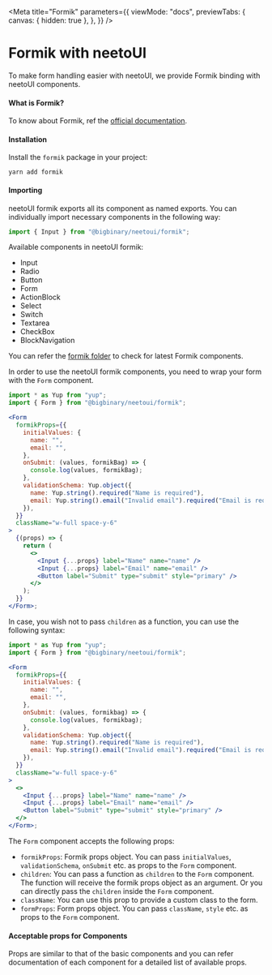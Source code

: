 
<Meta
  title="Formik"
  parameters={{
    viewMode: "docs",
    previewTabs: {
      canvas: { hidden: true },
    },
  }}
/>

# Formik with neetoUI

To make form handling easier with neetoUI, we provide Formik binding with neetoUI components.

#### What is Formik?

To know about Formik, ref the [official documentation](https://formik.org/docs/overview).

#### Installation

Install the `formik` package in your project:

<div className="sbdocs-install-code">

```
yarn add formik
```

</div>

#### Importing

neetoUI formik exports all its component as named exports. You can individually import necessary components in the following way:

```jsx
import { Input } from "@bigbinary/neetoui/formik";
```

Available components in neetoUI formik:

- Input
- Radio
- Button
- Form
- ActionBlock
- Select
- Switch
- Textarea
- CheckBox
- BlockNavigation

You can refer the [formik folder](https://github.com/bigbinary/neeto-ui/tree/main/lib/components/formik) to check for latest Formik components.

In order to use the neetoUI formik components, you need to wrap your form with the `Form` component.

```jsx
import * as Yup from "yup";
import { Form } from "@bigbinary/neetoui/formik";

<Form
  formikProps={{
    initialValues: {
      name: "",
      email: "",
    },
    onSubmit: (values, formikBag) => {
      console.log(values, formikBag);
    },
    validationSchema: Yup.object({
      name: Yup.string().required("Name is required"),
      email: Yup.string().email("Invalid email").required("Email is required"),
    }),
  }}
  className="w-full space-y-6"
>
  {(props) => {
    return (
      <>
        <Input {...props} label="Name" name="name" />
        <Input {...props} label="Email" name="email" />
        <Button label="Submit" type="submit" style="primary" />
      </>
    );
  }}
</Form>;
```

In case, you wish not to pass `children` as a function, you can use the following syntax:

```jsx
import * as Yup from "yup";
import { Form } from "@bigbinary/neetoui/formik";

<Form
  formikProps={{
    initialValues: {
      name: "",
      email: "",
    },
    onSubmit: (values, formikbag) => {
      console.log(values, formikbag);
    },
    validationSchema: Yup.object({
      name: Yup.string().required("Name is required"),
      email: Yup.string().email("Invalid email").required("Email is required"),
    }),
  }}
  className="w-full space-y-6"
>
  <>
    <Input {...props} label="Name" name="name" />
    <Input {...props} label="Email" name="email" />
    <Button label="Submit" type="submit" style="primary" />
  </>
</Form>;
```

The `Form` component accepts the following props:

- `formikProps`: Formik props object. You can pass `initialValues`, `validationSchema`, `onSubmit` etc. as props to the `Form` component.
- `children`: You can pass a function as `children` to the `Form` component. The function will receive the formik props object as an argument. Or you can directly pass the `children` inside the `Form` component.
- `className`: You can use this prop to provide a custom class to the form.
- `formProps`: Form props object. You can pass `className`, `style` etc. as props to the `Form` component.

#### Acceptable props for Components

Props are similar to that of the basic components and you can refer documentation of each component for a detailed list of available props.
